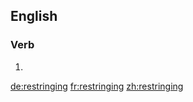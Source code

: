 ==English==

===Verb===
{{head|en|present participle}}

# {{present participle of|restring|lang=en}}

[[de:restringing]]
[[fr:restringing]]
[[zh:restringing]]